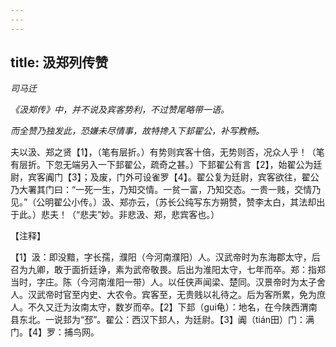 ```yaml
---
---
---
```

title: 汲郑列传赞
---



*司马迁*

*《汲郑传》中，并不说及宾客势利，不过赞尾略带一语。*

*而全赞乃独发此，恐嫌未尽情事，故特搀入下邽翟公，补写教畅。*

夫以汲、郑之贤【1】，（笔有层折。）有势则宾客十倍，无势则否，况众人乎！（笔有层折。下忽无端另入一下邽翟公，疏奇之甚。）下邽翟公有言【2】，始翟公为廷尉，宾客阗门【3】；及废，门外可设雀罗【4】。翟公复为廷尉，宾客欲往，翟公乃大署其门曰：“一死一生，乃知交情。一贫一富，乃知交态。一贵一贱，交情乃见。”（公明翟公小传。）汲、郑亦云，（苏长公纯写东方朔赞，赞李太白，其法却出于此。）悲夫！（“悲夫”妙。非悲汲、郑，悲宾客也。）

【注释】

【1】汲：即没黯，字长孺，濮阳（今河南濮阳）人。汉武帝时为东海郡太守，后召为九卿，敢于面折廷诤，素为武帝敬畏。后出为淮阳太守，七年而卒。郑：指郑当时，字庄。陈（今河南淮阳一带）人。以任侠声闻梁、楚同。汉景帝时为太子舍人。汉武帝时官至内史、大农令。宾客至，无贵贱以礼待之。后为客所累，免为庶人。不久又迁为汝南太守，数岁而卒。【2】下邽（gui龟）：地名，在今陕西渭南县东北。一说邽为“邳”。翟公：西汉下邽人，为廷尉。【3】阗（tián田）门：满门。【4】罗：捕鸟网。
